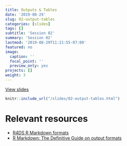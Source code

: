 ```yaml
---
title: Outputs & Tables
date: '2019-08-29'
slug: 02-output-tables
categories: [slides]
tags: []
subtitle: 'Session 02'
summary: 'Session 02'
lastmod: '2019-08-29T11:21:55-07:00'
featured: no
image:
  caption: ''
  focal_point: ''
  preview_only: yes
projects: []
weight: 3
---
```


[View slides](/slides/02-output-tables.html)

```r
knitr::include_url("/slides/02-output-tables.html")
```

# Relevant resources

+ [R4DS R Markdown formats](https://r4ds.had.co.nz/r-markdown-formats.html)
+ [R Markdown: The Definitive Guide on output formats](https://bookdown.org/yihui/rmarkdown/output-formats.html)
